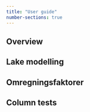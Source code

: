 ```yaml
---
title: "User guide"
number-sections: true
---
```


## Overview {#sec-overview}

## Lake modelling {#sec-lake-modelling}

## Omregningsfaktorer {#sec-comparison-factors}

## Column tests {#sec-column-tests}